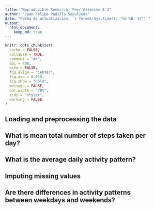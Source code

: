 ```yaml
---
title: "Reproducible Research: Peer Assessment 1"
author: "Juan Felipe Padilla Sepulveda"
date: "Fecha de actualización: `r format(Sys.time(), '%d %B, %Y')`"
output: 
  html_document:
    keep_md: true
---
```


```r
knitr::opts_chunk$set(
  cache = FALSE,
  collapse = TRUE,
  comment = "#>",
  dpi = 400,
  echo = FALSE,
  fig.align = "center",
  fig.asp = 0.618,
  fig.show = "hold",
  message = FALSE,
  out.width = "70%",
  tidy = "styler",
  warning = FALSE
)
```

## Loading and preprocessing the data



## What is mean total number of steps taken per day?



## What is the average daily activity pattern?



## Imputing missing values



## Are there differences in activity patterns between weekdays and weekends?
